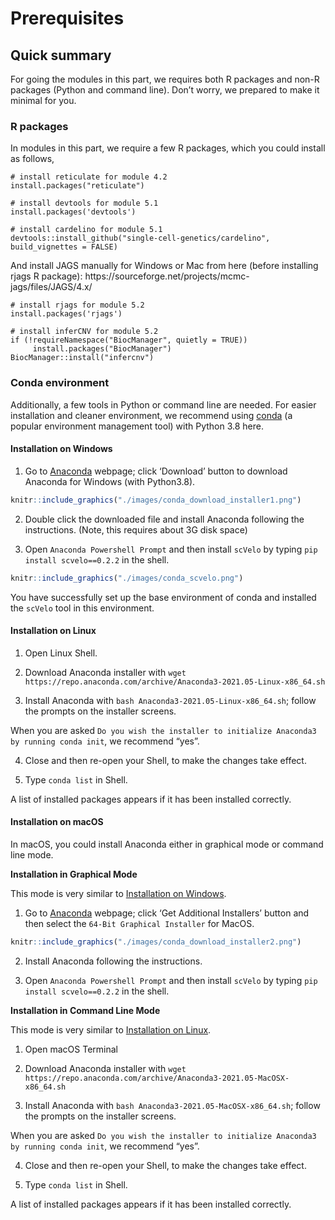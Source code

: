 # Prerequisites {#env-pre}

## Quick summary

For going the modules in this part, we requires both R packages and non-R 
packages (Python and command line). Don't worry, we prepared to make it minimal
for you.

### R packages
In modules in this part, we require a few R packages, which you could install as
follows,
```
# install reticulate for module 4.2
install.packages("reticulate")
```

```
# install devtools for module 5.1
install.packages('devtools')
```

```
# install cardelino for module 5.1
devtools::install_github("single-cell-genetics/cardelino", build_vignettes = FALSE)
```

And install JAGS manually for Windows or Mac from here (before installing rjags
R package): https://sourceforge.net/projects/mcmc-jags/files/JAGS/4.x/

```
# install rjags for module 5.2
install.packages('rjags')
```

```
# install inferCNV for module 5.2
if (!requireNamespace("BiocManager", quietly = TRUE))
     install.packages("BiocManager")
BiocManager::install("infercnv")
```

### Conda environment
Additionally, a few tools in Python or command line are needed. For easier installation and cleaner environment, we recommend using [conda](https://docs.anaconda.com/anaconda/) (a popular environment management tool) with Python 3.8 here.

#### Installation on Windows {#conda_install_windows}

1. Go to [Anaconda](https://www.anaconda.com/products/individual) webpage; click 'Download' button to download Anaconda for Windows (with Python3.8).

```r
knitr::include_graphics("./images/conda_download_installer1.png")
```

2. Double click the downloaded file and install Anaconda following the instructions. (Note, this requires about 3G disk space)

3. Open `Anaconda Powershell Prompt` and then install `scVelo` by typing `pip install scvelo==0.2.2` in the shell.

```r
knitr::include_graphics("./images/conda_scvelo.png")
```

You have successfully set up the base environment of conda and installed the `scVelo` tool in this environment.

#### Installation on Linux {#conda_install_linux}

1. Open Linux Shell.

2. Download Anaconda installer with `wget https://repo.anaconda.com/archive/Anaconda3-2021.05-Linux-x86_64.sh`

3. Install Anaconda with `bash Anaconda3-2021.05-Linux-x86_64.sh`; follow the prompts on the installer screens.  

When you are asked `Do you wish the installer to initialize Anaconda3 by running conda init`, we recommend "yes".

4. Close and then re-open your Shell, to make the changes take effect.

5. Type `conda list` in Shell. 

A list of installed packages appears if it has been installed correctly.  

#### Installation on macOS {#conda_install_mac}

In macOS, you could install Anaconda either in graphical mode or command line mode.

**Installation in Graphical Mode**

This mode is very similar to [Installation on Windows](#conda_install_windows).

1. Go to [Anaconda](https://www.anaconda.com/products/individual) webpage; click 'Get Additional Installers' button and then
   select the `64-Bit Graphical Installer` for MacOS.

```r
knitr::include_graphics("./images/conda_download_installer2.png")
```

2. Install Anaconda following the instructions.

3. Open `Anaconda Powershell Prompt` and then install `scVelo` by typing `pip install scvelo==0.2.2` in the shell.

**Installation in Command Line Mode**

This mode is very similar to [Installation on Linux](#conda_install_linux).

1. Open macOS Terminal

2. Download Anaconda installer with `wget https://repo.anaconda.com/archive/Anaconda3-2021.05-MacOSX-x86_64.sh`

3. Install Anaconda with `bash Anaconda3-2021.05-MacOSX-x86_64.sh`; follow the prompts on the installer screens.  

When you are asked `Do you wish the installer to initialize Anaconda3 by running conda init`, we recommend "yes".

4. Close and then re-open your Shell, to make the changes take effect.

5. Type `conda list` in Shell. 

A list of installed packages appears if it has been installed correctly.  

